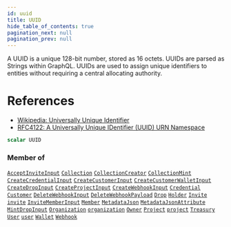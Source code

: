 ```yaml
---
id: uuid
title: UUID
hide_table_of_contents: true
pagination_next: null
pagination_prev: null
---
```








A UUID is a unique 128-bit number, stored as 16 octets. UUIDs are parsed as
Strings within GraphQL. UUIDs are used to assign unique identifiers to
entities without requiring a central allocating authority.

# References

* [Wikipedia: Universally Unique Identifier](http://en.wikipedia.org/wiki/Universally_unique_identifier)
* [RFC4122: A Universally Unique IDentifier (UUID) URN Namespace](http://tools.ietf.org/html/rfc4122)

```graphql
scalar UUID
```




### Member of

[`AcceptInviteInput`](/api/inputs/accept-invite-input)  <Badge class="secondary" text="input"/><Bullet />[`Collection`](/api/objects/collection)  <Badge class="secondary" text="object"/><Bullet />[`CollectionCreator`](/api/objects/collection-creator)  <Badge class="secondary" text="object"/><Bullet />[`CollectionMint`](/api/objects/collection-mint)  <Badge class="secondary" text="object"/><Bullet />[`CreateCredentialInput`](/api/inputs/create-credential-input)  <Badge class="secondary" text="input"/><Bullet />[`CreateCustomerInput`](/api/inputs/create-customer-input)  <Badge class="secondary" text="input"/><Bullet />[`CreateCustomerWalletInput`](/api/inputs/create-customer-wallet-input)  <Badge class="secondary" text="input"/><Bullet />[`CreateDropInput`](/api/inputs/create-drop-input)  <Badge class="secondary" text="input"/><Bullet />[`CreateProjectInput`](/api/inputs/create-project-input)  <Badge class="secondary" text="input"/><Bullet />[`CreateWebhookInput`](/api/inputs/create-webhook-input)  <Badge class="secondary" text="input"/><Bullet />[`Credential`](/api/objects/credential)  <Badge class="secondary" text="object"/><Bullet />[`Customer`](/api/objects/customer)  <Badge class="secondary" text="object"/><Bullet />[`DeleteWebhookInput`](/api/inputs/delete-webhook-input)  <Badge class="secondary" text="input"/><Bullet />[`DeleteWebhookPayload`](/api/objects/delete-webhook-payload)  <Badge class="secondary" text="object"/><Bullet />[`Drop`](/api/objects/drop)  <Badge class="secondary" text="object"/><Bullet />[`Holder`](/api/objects/holder)  <Badge class="secondary" text="object"/><Bullet />[`Invite`](/api/objects/invite)  <Badge class="secondary" text="object"/><Bullet />[`invite`](/api/queries/invite)  <Badge class="secondary" text="query"/><Bullet />[`InviteMemberInput`](/api/inputs/invite-member-input)  <Badge class="secondary" text="input"/><Bullet />[`Member`](/api/objects/member)  <Badge class="secondary" text="object"/><Bullet />[`MetadataJson`](/api/objects/metadata-json)  <Badge class="secondary" text="object"/><Bullet />[`MetadataJsonAttribute`](/api/objects/metadata-json-attribute)  <Badge class="secondary" text="object"/><Bullet />[`MintDropInput`](/api/inputs/mint-drop-input)  <Badge class="secondary" text="input"/><Bullet />[`Organization`](/api/objects/organization)  <Badge class="secondary" text="object"/><Bullet />[`organization`](/api/queries/organization)  <Badge class="secondary" text="query"/><Bullet />[`Owner`](/api/objects/owner)  <Badge class="secondary" text="object"/><Bullet />[`Project`](/api/objects/project)  <Badge class="secondary" text="object"/><Bullet />[`project`](/api/queries/project)  <Badge class="secondary" text="query"/><Bullet />[`Treasury`](/api/objects/treasury)  <Badge class="secondary" text="object"/><Bullet />[`User`](/api/objects/user)  <Badge class="secondary" text="object"/><Bullet />[`user`](/api/queries/user)  <Badge class="secondary" text="query"/><Bullet />[`Wallet`](/api/objects/wallet)  <Badge class="secondary" text="object"/><Bullet />[`Webhook`](/api/objects/webhook)  <Badge class="secondary" text="object"/>



